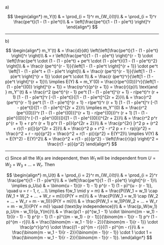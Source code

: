 a)

$$
\begin{align*}
    m_Y(t) & = \prod_{i = 1}^r m_{W_i}(t)\\
    & = \prod_{i = 1}^r \frac{pe^t}{1 - (1 - p)e^t}\\
    & = \left[\frac{pe^t}{1 - (1 - p)e^t} \right]^r
\end{align*}
$$

---

b)

$$
\begin{align*}
    m_Y'(t) & = \frac{d}{dt} \left(\left[\frac{pe^t}{1 - (1 - p)e^t} \right]^r \right)\\
    & = r \left(\frac{pe^t}{1 - (1 - p)e^t} \right)^{r - 1} \cdot \left[\frac{pe^t \cdot (1 - (1 - p)e^t) + pe^t \cdot (1 - p)e^t}{(1 - (1 - p)e^t)^2} \right]\\
    & = \frac{r (pe^t)^{r - 1}}{\left[1 - (1 - p)e^t \right]^{r + 1}} \cdot pe^t \left[1 - (1 - p)e^t + (1 - p)e^t \right]\\
    & = \frac{r (pe^t)^{r - 1}}{\left[1 - (1 - p)e^t \right]^{r + 1}} \cdot pe^t \cdot 1\\
    & = \frac{r (pe^t)^r}{\left[1 - (1 - p)e^t \right]^{r + 1}}\\
    \implies E(Y) & = m_Y'(0) = \frac{r(pe^{(0)})^r}{\left[1 - (1 - p)e^{(0)} \right]^{r + 1}} = \frac{rp^r}{p^{r + 1}} = \frac{r}{p}\\
    \text{and } m_Y''(t) & = \frac{r^2 (pe^t)^{r - 1} pe^t [1 - (1 - p)e^t]^{r + 1} - r(pe^t)^r (r + 1) [1 - (1 - p)e^t]^r [-(1 - p)e^t]}{[1 - (1 - p)e^t]^{2r + 2}}\\
    & = \frac{r^2 (pe^t)^{r - 1} pe^t [1 - (1 - p)e^t]^{r + 1} - r(pe^t)^r (r + 1) [1 - (1 - p)e^t]^r [-(1 - p)e^t]}{[1 - (1 - p)e^t]^{2r + 2}}\\
    \implies m_Y''(0) & = \frac{r^2 (pe^{(0)})^r [1 - (1 - p)e^{(0)}]^{r + 1} - r(pe^{(0)})^r (r + 1) [1 - (1 - p)e^{(0)}]^r [-(1 - p)e^{(0)}]}{[1 - (1 - p)e^{(0)}]^{2r + 2}}\\
    & = \frac{r^2 p^r p^{r + 1} + r p^r (r + 1) p^r (1 - p)}{p^{2r + 2}}\\
    & = \frac{p^{2r} [r^2 p + (r^2 + r)(1 - p)]}{p^{2r + 2}}\\
    & = \frac{r^2 p + r^2 - r^2 p + r - rp}{p^2} = \frac{r^2 + r - rp}{p^2} = \frac{r^2 + r(1 - p)}{p^2} = E(Y^2)\\
    \implies V(Y) & = E(Y^2) - E(Y)^2\\
    & = \frac{r^2 + r(1 - p)}{p^2} - \left(\frac{r}{p} \right)^2 = \frac{r(1 - p)}{p^2}
\end{align*}
$$

---

c) Since all the $W_i$s are independent, then $W_1$ will be independent from $U = W_2 + W_3 + ... + W_r$. Then

$$
\begin{align*}
    m_U(t) & = \prod_{i = 2}^r m_{W_i}(t)\\
    & = \prod_{i = 2}^r \frac{pe^t}{1 - (1 - p)e^t}\\
    & = \left[\frac{pe^t}{1 - (1 - p)e^t} \right]^{r - 1}\\
    \implies p_U(u) & = \binom{u - 1}{(r - 1) - 1} p^{r - 1} (1 - p)^{u - (r - 1)}, \quad u = r - 1, r, ...\\
    \implies f(w_1 \mid y = m) & = \frac{P((W_1 = w_1) \cap (W_1 + W_2 + ... + W_r = m))}{P(Y = m)}\\
    & = \frac{P((W_1 = w_1) \cap (W_2 + ... + W_r = m - w_1))}{P(Y = m)}\\
    & = \frac{P(W_1 = w_1)P(W_2 + ... + W_r = m - w_1)}{P(Y = m)} \quad (\text{by independence})\\
    & = \frac{p_W(w_1) p_U(m - w_1)}{p_Y(m)}\\
    & = \frac{p(1 - p)^{w_1 - 1} \cdot \binom{(m - w_1) - 1}{(r - 1) - 1} p^{r - 1} (1 - p)^{(m - w_1) - (r - 1)}}{\binom{m - 1}{r - 1} p^r (1 - p)^{m - r}}\\
    & = \frac{\binom{m - w_1 - 1}{r - 2}}{\binom{m - 1}{r - 1}} \cdot \frac{p^r}{p^r} \cdot \frac{(1 - p)^{m - r}}{(1 - p)^{m - r}}\\
    & = \frac{\binom{m - w_1 - 1}{r - 2}}{\binom{m - 1}{r - 1}} \cdot 1 \cdot 1 = \frac{\binom{m - w_1 - 1}{r - 2}}{\binom{m - 1}{r - 1}}.
\end{align*}
$$
